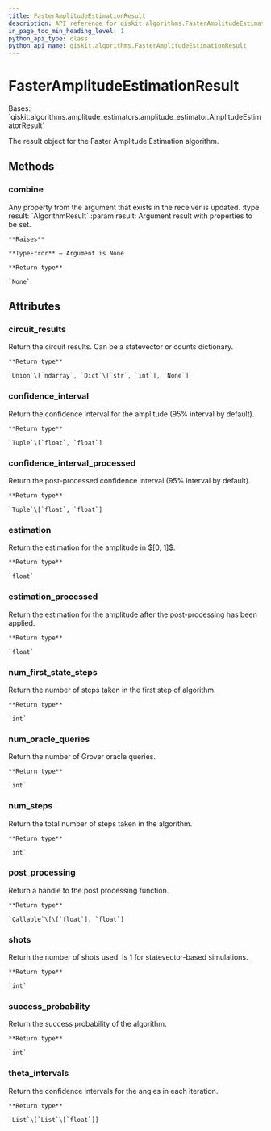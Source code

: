```yaml
---
title: FasterAmplitudeEstimationResult
description: API reference for qiskit.algorithms.FasterAmplitudeEstimationResult
in_page_toc_min_heading_level: 1
python_api_type: class
python_api_name: qiskit.algorithms.FasterAmplitudeEstimationResult
---
```


# FasterAmplitudeEstimationResult

<Class id="qiskit.algorithms.FasterAmplitudeEstimationResult" github="https://github.com/qiskit/qiskit/tree/stable/0.18/qiskit/algorithms/amplitude_estimators/fae.py" signature="FasterAmplitudeEstimationResult">
  Bases: `qiskit.algorithms.amplitude_estimators.amplitude_estimator.AmplitudeEstimatorResult`

  The result object for the Faster Amplitude Estimation algorithm.

  ## Methods

  ### combine

  <Function id="qiskit.algorithms.FasterAmplitudeEstimationResult.combine" name="combine" signature="FasterAmplitudeEstimationResult.combine(result)">
    Any property from the argument that exists in the receiver is updated. :type result: `AlgorithmResult` :param result: Argument result with properties to be set.

    **Raises**

    **TypeError** – Argument is None

    **Return type**

    `None`
  </Function>

  ## Attributes

  ### circuit\_results

  <Attribute id="qiskit.algorithms.FasterAmplitudeEstimationResult.circuit_results" name="circuit_results">
    Return the circuit results. Can be a statevector or counts dictionary.

    **Return type**

    `Union`\[`ndarray`, `Dict`\[`str`, `int`], `None`]
  </Attribute>

  ### confidence\_interval

  <Attribute id="qiskit.algorithms.FasterAmplitudeEstimationResult.confidence_interval" name="confidence_interval">
    Return the confidence interval for the amplitude (95% interval by default).

    **Return type**

    `Tuple`\[`float`, `float`]
  </Attribute>

  ### confidence\_interval\_processed

  <Attribute id="qiskit.algorithms.FasterAmplitudeEstimationResult.confidence_interval_processed" name="confidence_interval_processed">
    Return the post-processed confidence interval (95% interval by default).

    **Return type**

    `Tuple`\[`float`, `float`]
  </Attribute>

  ### estimation

  <Attribute id="qiskit.algorithms.FasterAmplitudeEstimationResult.estimation" name="estimation">
    Return the estimation for the amplitude in $[0, 1]$.

    **Return type**

    `float`
  </Attribute>

  ### estimation\_processed

  <Attribute id="qiskit.algorithms.FasterAmplitudeEstimationResult.estimation_processed" name="estimation_processed">
    Return the estimation for the amplitude after the post-processing has been applied.

    **Return type**

    `float`
  </Attribute>

  ### num\_first\_state\_steps

  <Attribute id="qiskit.algorithms.FasterAmplitudeEstimationResult.num_first_state_steps" name="num_first_state_steps">
    Return the number of steps taken in the first step of algorithm.

    **Return type**

    `int`
  </Attribute>

  ### num\_oracle\_queries

  <Attribute id="qiskit.algorithms.FasterAmplitudeEstimationResult.num_oracle_queries" name="num_oracle_queries">
    Return the number of Grover oracle queries.

    **Return type**

    `int`
  </Attribute>

  ### num\_steps

  <Attribute id="qiskit.algorithms.FasterAmplitudeEstimationResult.num_steps" name="num_steps">
    Return the total number of steps taken in the algorithm.

    **Return type**

    `int`
  </Attribute>

  ### post\_processing

  <Attribute id="qiskit.algorithms.FasterAmplitudeEstimationResult.post_processing" name="post_processing">
    Return a handle to the post processing function.

    **Return type**

    `Callable`\[\[`float`], `float`]
  </Attribute>

  ### shots

  <Attribute id="qiskit.algorithms.FasterAmplitudeEstimationResult.shots" name="shots">
    Return the number of shots used. Is 1 for statevector-based simulations.

    **Return type**

    `int`
  </Attribute>

  ### success\_probability

  <Attribute id="qiskit.algorithms.FasterAmplitudeEstimationResult.success_probability" name="success_probability">
    Return the success probability of the algorithm.

    **Return type**

    `int`
  </Attribute>

  ### theta\_intervals

  <Attribute id="qiskit.algorithms.FasterAmplitudeEstimationResult.theta_intervals" name="theta_intervals">
    Return the confidence intervals for the angles in each iteration.

    **Return type**

    `List`\[`List`\[`float`]]
  </Attribute>
</Class>


